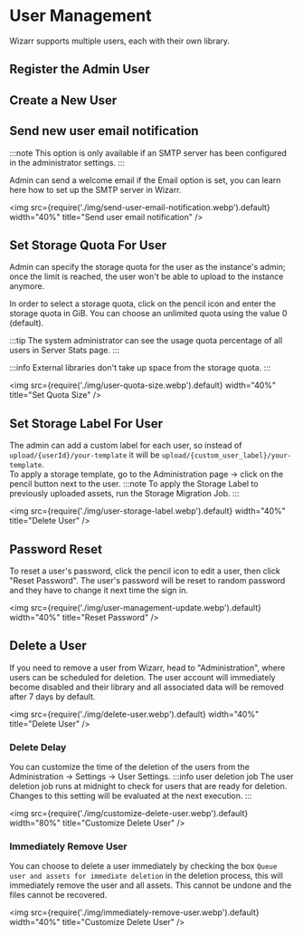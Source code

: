 
# User Management

Wizarr supports multiple users, each with their own library.

## Register the Admin User

<RegisterAdminUser />

## Create a New User

<UserCreate />

## Send new user email notification

:::note
This option is only available if an SMTP server has been configured in the administrator settings.
:::

Admin can send a welcome email if the Email option is set, you can learn here how to set up the SMTP server in Wizarr.

<img
  src={require('./img/send-user-email-notification.webp').default}
  width="40%"
  title="Send user email notification"
/>

## Set Storage Quota For User

Admin can specify the storage quota for the user as the instance's admin; once the limit is reached, the user won't be able to upload to the instance anymore.

In order to select a storage quota, click on the pencil icon and enter the storage quota in GiB. You can choose an unlimited quota using the value 0 (default).

:::tip
The system administrator can see the usage quota percentage of all users in Server Stats page.
:::

:::info
External libraries don't take up space from the storage quota.
:::

<img src={require('./img/user-quota-size.webp').default} width="40%" title="Set Quota Size" />

## Set Storage Label For User

The admin can add a custom label for each user, so instead of `upload/{userId}/your-template` it will be `upload/{custom_user_label}/your-template`.  
To apply a storage template, go to the Administration page -> click on the pencil button next to the user.
:::note
To apply the Storage Label to previously uploaded assets, run the Storage Migration Job.
:::

<img src={require('./img/user-storage-label.webp').default} width="40%" title="Delete User" />

## Password Reset

To reset a user's password, click the pencil icon to edit a user, then click "Reset Password". The user's password will be reset to random password and they have to change it next time the sign in.

<img src={require('./img/user-management-update.webp').default} width="40%" title="Reset Password" />

## Delete a User

If you need to remove a user from Wizarr, head to "Administration", where users can be scheduled for deletion. The user account will immediately become disabled and their library and all associated data will be removed after 7 days by default.

<img src={require('./img/delete-user.webp').default} width="40%" title="Delete User" />

### Delete Delay

You can customize the time of the deletion of the users from the Administration -> Settings -> User Settings.
:::info user deletion job
The user deletion job runs at midnight to check for users that are ready for deletion. Changes to this setting will be evaluated at the next execution.
:::

<img src={require('./img/customize-delete-user.webp').default} width="80%" title="Customize Delete User" />

### Immediately Remove User

You can choose to delete a user immediately by checking the box
`Queue user and assets for immediate deletion` in the deletion process, this will immediately remove the user and all assets.
This cannot be undone and the files cannot be recovered.

<img src={require('./img/immediately-remove-user.webp').default} width="40%" title="Customize Delete User" />
